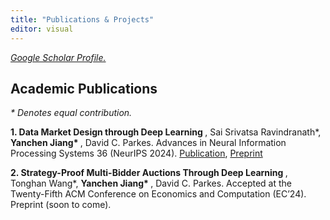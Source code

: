 ```yaml
---
title: "Publications & Projects"
editor: visual
---
```


[*Google Scholar Profile.*](https://scholar.google.com/citations?user=ULefWRkAAAAJ&hl=en)

## Academic Publications

*\* Denotes equal contribution.*

**1. Data Market Design through Deep Learning
**, Sai Srivatsa Ravindranath\*, **Yanchen Jiang\* **, David C. Parkes. Advances in Neural Information Processing Systems 36 (NeurIPS 2024). [Publication](https://proceedings.neurips.cc/paper_files/paper/2023/hash/1577ea3eaf8dacb99f64e4496c3ecddf-Abstract-Conference.html),  [Preprint ](https://arxiv.org/abs/2310.20096)

**2. Strategy-Proof Multi-Bidder Auctions Through Deep Learning **, Tonghan Wang\*, **Yanchen Jiang\* **, David C. Parkes. Accepted at the Twenty-Fifth ACM Conference on Economics and Computation (EC'24). Preprint (soon to come).